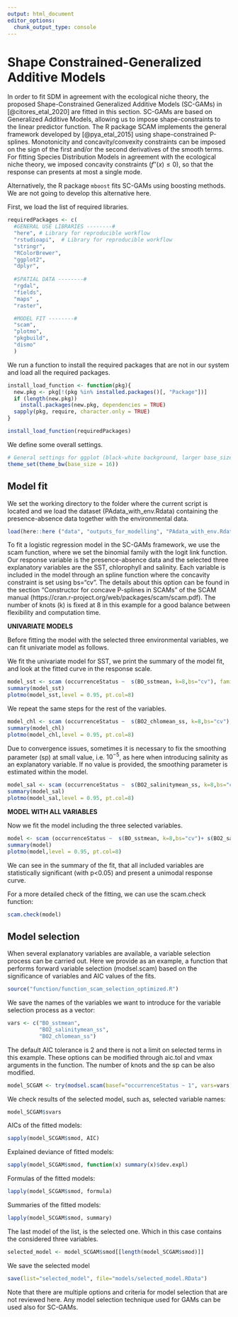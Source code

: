 ```yaml
---
output: html_document
editor_options: 
  chunk_output_type: console
---
```


<!-- 
This file is part of a gitbook that should be cited as: 

Valle, M., Citores, L., Ibaibarriaga, L., Chust, C. (2023) GAM-NICHE: Shape-Constrained GAMs to build Species Distribution Models under the ecological niche theory. AZTI. https://doi.org/10.57762/fzpy-6w51 

This tutorial has been supported by the European Union’s Horizon 2020 research and innovation programme under grant agreements No 862428 MISSION ATLANTIC project
-->

# Shape Constrained-Generalized Additive Models

In order to fit SDM in agreement with the ecological niche theory, the proposed Shape-Constrained Generalized Additive Models (SC-GAMs) in [@citores_etal_2020] are fitted in this section. SC-GAMs are based on Generalized Additive Models, allowing us to impose shape-constraints to the linear predictor function. The R package SCAM implements the general framework developed by [@pya_etal_2015] using shape-constrained P-splines. Monotonicity and concavity/convexity constraints can be imposed on the sign of the first and/or the second derivatives of the smooth terms. For fitting Species Distribution Models in agreement with the ecological niche theory, we imposed concavity  constraints ($f''(x) \le 0$), so that the response can presents at most a single mode.  

Alternatively, the R package `mboost` fits SC-GAMs using boosting methods. We are not going to develop this alternative here.

First, we load the list of required libraries.
```r
requiredPackages <- c(
  #GENERAL USE LIBRARIES --------#
  "here", # Library for reproducible workflow
  "rstudioapi",  # Library for reproducible workflow
  "stringr",
  "RColorBrewer",  
  "ggplot2",
  "dplyr",
  
  #SPATIAL DATA --------#
  "rgdal",
  "fields",
  "maps" ,
  "raster",

  #MODEL FIT --------#
  "scam",
  "plotmo",
  "pkgbuild",
  "dismo"
  )
```

We run a function to install the required packages that are not in our system and load all the required packages.
```r
install_load_function <- function(pkg){
  new.pkg <- pkg[!(pkg %in% installed.packages()[, "Package"])]
  if (length(new.pkg))
    install.packages(new.pkg, dependencies = TRUE)
  sapply(pkg, require, character.only = TRUE)
}

install_load_function(requiredPackages)

```

We define some overall settings.
```r
# General settings for ggplot (black-white background, larger base_size)
theme_set(theme_bw(base_size = 16))
```

## Model fit

We set the working directory to the folder where the current script is located and we load the dataset (PAdata_with_env.Rdata) containing the presence-absence data together with the environmental data.
```r
load(here::here ("data", "outputs_for_modelling", "PAdata_with_env.Rdata"))
```

To fit a logistic regression model in the SC-GAMs framework, we use the scam function, where we set the binomial family with the logit link function. Our response variable is the presence-absence data and the selected three explanatory variables are the SST, chlorophyll and salinity. Each variable is included in the model through an spline function where the concavity constraint is set using bs="cv". The details about this option can be found in the section "Constructor for concave P-splines in SCAMs" of the SCAM manual (https://cran.r-project.org/web/packages/scam/scam.pdf). The number of knots (k) is fixed at 8 in this example for a good balance between flexibility and computation time.

**UNIVARIATE MODELS**

Before fitting the model with the selected three environmental variables, we can fit univariate model as follows.

We fit the univariate model for SST, we print the summary of the model fit, and look at the fitted curve in the response scale.
```r
model_sst <- scam (occurrenceStatus ~  s(BO_sstmean, k=8,bs="cv"), family=binomial(link="logit"), data=data)
summary(model_sst)
plotmo(model_sst,level = 0.95, pt.col=8)
```

We repeat the same steps for the rest of the variables.
```r
model_chl <- scam (occurrenceStatus ~  s(BO2_chlomean_ss, k=8,bs="cv"), family=binomial(link="logit"), data=data)
summary(model_chl)
plotmo(model_chl,level = 0.95, pt.col=8)
```

Due to convergence issues, sometimes it is necessary to fix the smoothing parameter (sp) at small value, i.e. $10^{-5}$, as here when introducing salinity as an explanatory variable. If no value is provided, the smoothing parameter is estimated within the model.
```r
model_sal <- scam (occurrenceStatus ~  s(BO2_salinitymean_ss, k=8,bs="cv"), family=binomial(link="logit"), data=data,sp=0.00001)
summary(model_sal)
plotmo(model_sal,level = 0.95, pt.col=8)
```

**MODEL WITH ALL VARIABLES**

Now we fit the model including the three selected variables.
```r
model <- scam (occurrenceStatus ~  s(BO_sstmean, k=8,bs="cv")+ s(BO2_salinitymean_ss, k=8,bs="cv")+s(BO2_chlomean_ss, k=8,bs="cv"), family=binomial(link="logit"), data=data,sp=rep(0.00001,3))
summary(model)
plotmo(model,level = 0.95, pt.col=8)
```

We can see in the summary of the fit, that all included variables are statistically significant (with p<0.05) and present a unimodal response curve.

For a more detailed check of the fitting, we can use the scam.check function:
```r
scam.check(model)
```

## Model selection

When several explanatory variables are available, a variable selection process can be carried out. Here we provide as an example, a function that performs forward variable selection (modsel.scam) based on the significance of variables and AIC values of the fits. 
```r
source("function/function_scam_selection_optimized.R")
```

We save the names of the variables we want to introduce for the variable selection process as a vector:
```r
vars <- c("BO_sstmean",
          "BO2_salinitymean_ss",
          "BO2_chlomean_ss")
```

The default AIC tolerance is 2 and there is not a limit on selected terms in this example. These options can be modified through aic.tol and vmax arguments in the function. The number of knots and the sp can be also modified.
```r
model_SCGAM <- try(modsel.scam(basef="occurrenceStatus ~ 1", vars=vars, dat=data,sp=0.00001), silent=T)  
```

We check results of the selected model, such as, selected variable names:
```r
model_SCGAM$svars
```

AICs of the fitted models:
```r
sapply(model_SCGAM$smod, AIC)
```

Explained deviance of fitted models:
```r
sapply(model_SCGAM$smod, function(x) summary(x)$dev.expl)
```

Formulas of the fitted models:
```r
lapply(model_SCGAM$smod, formula)
```

Summaries of the fitted models:
```r
lapply(model_SCGAM$smod, summary)
```

The last model of the list, is the selected one. Which in this case contains the considered three variables.
```r
selected_model <- model_SCGAM$smod[[length(model_SCGAM$smod)]]
```

We save the selected model
```r
save(list="selected_model", file="models/selected_model.RData")
```

Note that there are multiple options and criteria for model selection that are not reviewed here. Any model selection technique used for GAMs can be used also for SC-GAMs.